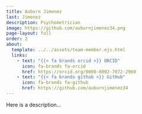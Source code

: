 ```yaml
---
title: Auburn Jimenez
last: Jimenez
description: Psychometrician
image: https://github.com/auburnjimenez34.png
page-layout: full
order: 2
about:
  template: ../../assets/team-member.ejs.html
  links:
    - text: "{{< fa brands orcid >}} ORCID"
      icon: fa-brands fa-orcid
      href: https://orcid.org/0000-0002-7072-2960
    - text: "{{< fa brands github >}} GitHub"
      icon: fa-brands fa-github
      href: https://github.com/auburnjimenez34
---
```


Here is a description...
